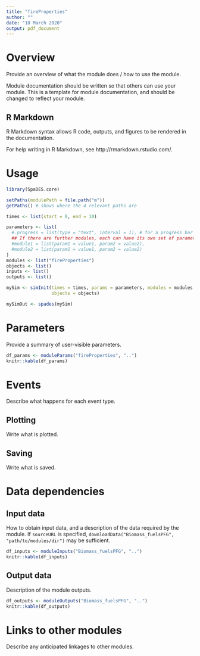 ```yaml
---
title: "fireProperties"
author: ""
date: "18 March 2020"
output: pdf_document
---
```


# Overview

Provide an overview of what the module does / how to use the module.

Module documentation should be written so that others can use your module.
This is a template for module documentation, and should be changed to reflect your module.

## R Markdown

R Markdown syntax allows R code, outputs, and figures to be rendered in the documentation.

For help writing in R Markdown, see http://rmarkdown.rstudio.com/.

# Usage

```r
library(SpaDES.core)

setPaths(modulePath = file.path("m"))
getPaths() # shows where the 4 relevant paths are

times <- list(start = 0, end = 10)

parameters <- list(
  #.progress = list(type = "text", interval = 1), # for a progress bar
  ## If there are further modules, each can have its own set of parameters:
  #module1 = list(param1 = value1, param2 = value2),
  #module2 = list(param1 = value1, param2 = value2)
)
modules <- list("fireProperties")
objects <- list()
inputs <- list()
outputs <- list()

mySim <- simInit(times = times, params = parameters, modules = modules,
                 objects = objects)

mySimOut <- spades(mySim)
```

# Parameters

Provide a summary of user-visible parameters.

```r
df_params <- moduleParams("fireProperties", "..")
knitr::kable(df_params)
```

# Events

Describe what happens for each event type.

## Plotting

Write what is plotted.

## Saving

Write what is saved.

# Data dependencies

## Input data

How to obtain input data, and a description of the data required by the module.
If `sourceURL` is specified, `downloadData("Biomass_fuelsPFG", "path/to/modules/dir")` may be sufficient.

```r
df_inputs <- moduleInputs("Biomass_fuelsPFG", "..")
knitr::kable(df_inputs)
```

## Output data

Description of the module outputs.

```r
df_outputs <- moduleOutputs("Biomass_fuelsPFG", "..")
knitr::kable(df_outputs)
```

# Links to other modules

Describe any anticipated linkages to other modules.
